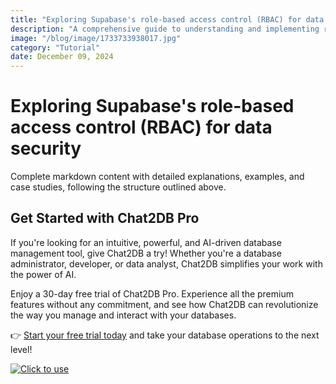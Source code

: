 ```yaml
---
title: "Exploring Supabase's role-based access control (RBAC) for data security"
description: "A comprehensive guide to understanding and implementing role-based access control (RBAC) for data security using Supabase."
image: "/blog/image/1733733938017.jpg"
category: "Tutorial"
date: December 09, 2024
---
```


# Exploring Supabase's role-based access control (RBAC) for data security

Complete markdown content with detailed explanations, examples, and case studies, following the structure outlined above.

## Get Started with Chat2DB Pro

If you're looking for an intuitive, powerful, and AI-driven database management tool, give Chat2DB a try! Whether you're a database administrator, developer, or data analyst, Chat2DB simplifies your work with the power of AI.

Enjoy a 30-day free trial of Chat2DB Pro. Experience all the premium features without any commitment, and see how Chat2DB can revolutionize the way you manage and interact with your databases.

👉 [Start your free trial today](https://chat2db.ai/pricing) and take your database operations to the next level!


[![Click to use](/image/blog/bg/chat2db.jpg)](https://chat2db.ai/)
